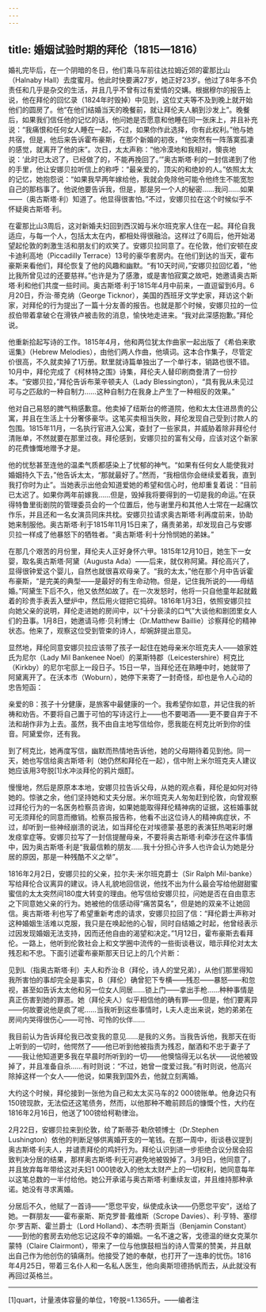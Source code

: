 ```yaml
---
---
---
```

title: 婚姻试验时期的拜伦（1815—1816）
---




婚礼完毕后，在一个阴暗的冬日，他们乘马车前往达拉姆近郊的霍那比山（Halnaby Hall）去度蜜月。他此时快要满27岁，她正好23岁。他过了8年多不负责任和几乎是杂交的生活，并且几乎不曾有过有爱情的交媾。根据穆尔的报告上说，他在拜伦的回忆录（1824年时毁掉）中见到，这位丈夫等不及到晚上就开始他们的圆房了。他“在他们结婚当天的晚餐前，就让拜伦夫人躺到沙发上”。晚餐后，如果我们信任他的记忆的话，他问她是否愿意和他睡在同一张床上，并且补充说：“我痛恨和任何女人睡在一起，不过，如果你作此选择，你有此权利。”他与她共宿，但是，他后来告诉霍布豪斯，在那个新婚的初夜，“他突然有一阵落寞孤凄的感觉，就离开了他的床”。次日，太太声称：“他冷漠地和我相对，懊丧地说：‘此时已太迟了，已经做了的，不能再挽回了。’”奥古斯塔·利的一封信递到了他的手里，他让安娜贝拉听信上的称呼：“最亲爱的，顶尖的和绝妙的人。”依照太太的记忆，她抱怨说：“如果我早两年嫁给他，我就会免除他可能令他终生不能宽恕自己的那档事了。他说他要告诉我，但是，那是另一个人的秘密……我问……如果——（奥古斯塔·利）知道了。他显得很害怕。”不过，安娜贝拉在这个时候似乎不怀疑奥古斯塔·利。

在霍那比山3周后，这对新婚夫妇回到西汉姆与米尔班克家人住在一起。拜伦自我适应，与每一个人，包括太太在内，都相处得很融洽。这样过了6周后，他开始渴望起伦敦的刺激生活和朋友们的欢笑了。安娜贝拉同意了。在伦敦，他们安顿在皮卡迪利高地（Piccadilly Terrace）13号的豪华套房内。在他们到达的当天，霍布豪斯来看他们，拜伦恢复了他的风趣和幽默。“有10天时间，”安娜贝拉回忆着，“他比我所曾见过的还要慈祥。”也许是为了感激，或是害怕寂寞之故吧，她邀请奥古斯塔·利和他们共度一些时间。奥古斯塔·利于1815年4月中前来，一直逗留到6月。6月20日，乔治·蒂克纳（George Ticknor），美国的西班牙文学史家，拜访这个新家，对拜伦的行为提出了一篇十分友善的报告。也就是那个时候，安娜贝拉的一位叔伯带着拿破仑在滑铁卢被击败的消息，愉快地走进来。“我对此深感抱歉。”拜伦说。

他重新拾起写诗的工作。1815年4月，他和两位犹太作曲家一起出版了《希伯来歌谣集》（Hebrew Melodies），由他们两人作曲，他填词。这本合作集子，尽管定价很高，不久就卖掉了1万册。默里就诗篇单独出了一个单行本，销路也很不错。10月中，拜伦完成了《柯林特之围》诗集，拜伦夫人替印刷商誊清了一份抄本。“安娜贝拉，”拜伦告诉布莱辛顿夫人（Lady Blessington），“具有我从未见过可与之匹敌的一种自制力……这种自制力在我身上产生了一种相反的效果。”

他对自己易怒的脾气稍感歉意。他卖掉了纽斯台的修道院，他和太太住进昂贵的公寓，并且在生活上十分奢侈豪华。这笔买卖相当失败，拜伦发现自己受到讨款人的包围。1815年11月，一名执行官进入公寓，查封了一些家具，并威胁着除非拜伦付清账单，不然就要在那里过夜。拜伦感到，安娜贝拉的富有父母，应该对这个新家的花费慷慨地赠予才是。

他的忧愁甚至连他的温柔气质都感染上了忧郁的神气。“如果有任何女人能使我对婚姻持久下去，”他告诉太太，“那就最好了。”然而，“我相信你会继续爱着我，直到我打你时为止”。当她表示出他会知道爱她的希望和信心时，他却重复着说：“目前已太迟了。如果你两年前嫁我……但是，毁掉我将要得到的一切是我的命运。”在获得特鲁里街剧院的管理委员会的一个位置后，他与谢里丹和其他人士常在一起痛饮作乐，并且还和一名女演员同床共枕。安娜贝拉请求奥古斯塔·利再度前来，协助她来制服他。奥古斯塔·利于1815年11月15日来了，痛责弟弟，却发现自己与安娜贝拉一样成了他暴怒下的牺牲者。“奥古斯塔·利十分怜悯她的弟妹。”

在那几个艰苦的月份里，拜伦夫人正好身怀六甲。1815年12月10日，她生下一女婴，取名奥古斯塔·阿黛（Augusta Ada）——后来，就仅称阿黛。拜伦高兴了，显得很钟爱这个婴儿，自然也就很喜欢母亲了。“我的太太，”他在那个月中告诉霍布豪斯，“是完美的典型——是最好的有生命动物。但是，记住我所说的——毋结婚。”阿黛生下后不久，他又依然如故了。在一次发怒时，他将一只自他童年起就戴着的珍贵手表丢入壁炉中，然后用火钳把它捣碎。1816年1月3日，依照安娜贝拉向她父亲的说明，拜伦走进她的房间中，以“十分亵渎的口气”大谈他和剧团里女人们的丑事。1月8日，她邀请马修·贝利博士（Dr.Matthew Baillie）诊察拜伦的精神状态。他来了，观察这位受到管束的诗人，却婉辞提出意见。

显然地，拜伦同意安娜贝拉应该带了孩子一起住在她母亲米尔班克夫人——娘家姓氏为尼尔（Lady Mil Bankenee Noel）的莱斯特郡（Leicestershire）柯克比（Kirkby）的尼尔宅邸上一段日子。15日一早，当拜伦还在熟睡中时，她就带了阿黛离开了。在沃本市（Woburn），她停下来寄了一封奇怪，却也是令人心动的忠告短函：

亲爱的B：孩子十分健康，是旅客中最健康的一个。我希望你如意，并记住我的祈祷和劝告。不要将自己置于可怕的写诗这行上——也不要喝酒——更不要自弃于不法和胡作非为上去。虽然，我不由自主地写信给你，愿我能在柯克比听到你的佳音。阿黛爱你，还有我。



到了柯克比，她再度写信，幽默而热情地告诉他，她的父母期待着见到他。同一天，她也写信给奥古斯塔·利（她仍然和拜伦在一起），信中附上米尔班克夫人建议她应该用3夸脱[1]水冲淡拜伦的鸦片烟酊。

慢慢地，然后是原原本本地，安娜贝拉告诉父母，从她的观点看，拜伦是如何对待她的。惊骇之余，他们坚持她和丈夫分居。米尔班克夫人匆匆赶到伦敦，向曾观察过拜伦行为的一名医务检察员咨询，如果她能取得拜伦精神病的证据，这桩婚事就可无须拜伦的同意而撤销。检察员报告称，他看不出这位诗人的精神病症状，不过，却听到一些神经崩溃的说法，如当拜伦在对埃德蒙·基恩的表演狂热喝彩时爆发痉挛症等。安娜贝拉写了一封信提醒母亲，不要将奥古斯塔·利牵涉在这件事情中，因为奥古斯塔·利是“我最信赖的朋友……我十分担心许多人也许会认为她是分居的原因，那是一种残酷不义之举”。

1816年2月2日，安娜贝拉的父亲，拉尔夫·米尔班克爵士（Sir Ralph Mil-banke）写给拜伦合议离异的建议。诗人礼貌地回信说，他找不出为什么最会写给他甜甜蜜蜜信的太太突然间180度大转变的理由。他写信给安娜贝拉，问她是否在自由意志之下同意她父亲的行为。她被他的信感动得“痛苦莫名”，但是她的双亲不让她回信。奥古斯塔·利也写了希望重新考虑的请求，安娜贝拉回了信：“拜伦爵士声称对这种婚姻生活难以克服，我只是在唤起他的心智，同时自结婚之时起，他曾经表示过因发现婚姻无法支持，因而还他自由的渴望和决定。”1月12日，霍布豪斯去看拜伦。一路上，他听到伦敦社会上和文学圈中流传的一些街谈巷议，暗示拜伦对太太残忍和不忠。下面引述霍布豪斯那天日记上的几个片断：

见到L（指奥古斯塔·利）夫人和乔治·B（拜伦，诗人的堂兄弟），从他们那里得知我所害怕的事却完全是事实，B（拜伦）确曾犯下专横——残忍——暴怒——和忽视，甚至如告诉太太他和另一位女人同居……锁上门——拿出手枪……种种事情是真正伤害到她的罪恶。她（拜伦夫人）似乎相信他的确有罪——但是，他们要离异——何故要说他是疯了呢……当我听到这些事情时，L夫人走出来说，她的弟弟在房间内哭得很伤心——可怜、可怜的伙伴……

我目前认为告诉拜伦我已改变我的意见……是我的义务。当我告诉他，我那天在街上听到的一切时，他愕然了——他已听到他被指责为残忍，酗酒和不忠于妻子了——我让他知道更多我在早晨时所听到的一切——他懊恼得无以名状——说他被毁掉了，并且准备自杀……有时则说：“不过，她曾一度爱过我。”有时则说，他高兴除掉这样一个女人——他说，如果我到国外去，他就立刻离婚。



大约这个时候，拜伦接到一张他为自己和太太买马车的2 000镑账单。他身边只有150镑现款，无法偿还这笔债务，然而，以他那种不瞻前顾后的慷慨个性，大约在1816年2月16日，他送了100镑给柯勒律治。

2月22日，安娜贝拉来到伦敦，给了斯蒂芬·勒欣顿博士（Dr.Stephen Lushington）依他的判断足够供离婚开支的一笔钱。在那一周中，街谈巷议提到奥古斯塔·利夫人，并谴责拜伦的鸡奸行为。拜伦认识到进一步拒绝合议分居会招致判决分居的结果，那样奥古斯塔·利无可避免地被毁掉了。3月9日，他同意了，并且放弃每年带给这对夫妇1 000镑收入的他太太财产上的一切权利，她同意每年以这笔总数的一半付给他。她公开承诺与奥古斯塔·利重续友谊，并且维持那种承诺。她没有寻求离婚。

分居后不久，他赋了一首诗——“愿您平安，纵使成永诀——仍愿您平安”，送给了她。一群朋友——霍布豪斯、斯克罗普·戴维斯（Scrope Davies）、利·亨特、塞缪尔·罗吉斯、霍兰爵士（Lord Holland）、本杰明·贡斯当（Benjamin Constant）——到他的套房去劝他忘记这段不幸的婚姻。一名不速之客，戈德温的继女克莱尔蒙特（Claire Clairmont），带来了一位与他旗鼓相当的诗人雪莱的赞美，并且献出自己作为他创伤的镇痛剂。他接受了她的奉献，也打开了一连串的忧伤。1816年4月25日，带着三名仆人和一名私人医生，他向奥斯坦德扬帆而去，从此就没有再回过英格兰。



* * *



[1]quart，计量液体容量的单位，1夸脱=1.1365升。——编者注